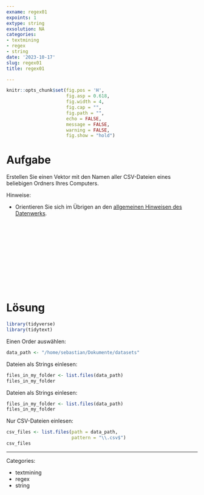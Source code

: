 ```yaml
---
exname: regex01
expoints: 1
extype: string
exsolution: NA
categories:
- textmining
- regex
- string
date: '2023-10-17'
slug: regex01
title: regex01

---
```




```r
knitr::opts_chunk$set(fig.pos = 'H',
                      fig.asp = 0.618,
                      fig.width = 4,
                      fig.cap = "", 
                      fig.path = "",
                      echo = FALSE,
                      message = FALSE,
                      warning = FALSE,
                      fig.show = "hold")
```



# Aufgabe

Erstellen Sie einen Vektor mit den Namen aller CSV-Dateien eines beliebigen Ordners Ihres Computers.

Hinweise:

- Orientieren Sie sich im Übrigen an den [allgemeinen Hinweisen des Datenwerks](https://datenwerk.netlify.app/hinweise).





</br>
</br>
</br>
</br>
</br>
</br>
</br>
</br>
</br>
</br>

# Lösung




```r
library(tidyverse)
library(tidytext)
```


Einen Order auswählen:

```r
data_path <- "/home/sebastian/Dokumente/datasets"
```


Dateien als Strings einlesen:

```r
files_in_my_folder <- list.files(data_path)
files_in_my_folder
```



Dateien als Strings einlesen:

```r
files_in_my_folder <- list.files(data_path)
files_in_my_folder
```


Nur CSV-Dateien einlesen:

```r
csv_files <- list.files(path = data_path,
                        pattern = "\\.csv$")
csv_files
```






---

Categories: 

- textmining
- regex
- string

